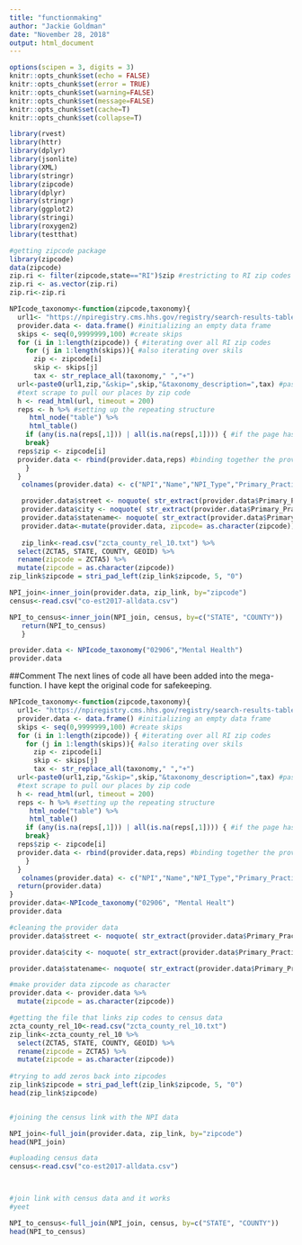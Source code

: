 ```yaml
---
title: "functionmaking"
author: "Jackie Goldman"
date: "November 28, 2018"
output: html_document
---
```


```r
options(scipen = 3, digits = 3)
knitr::opts_chunk$set(echo = FALSE)
knitr::opts_chunk$set(error = TRUE)
knitr::opts_chunk$set(warning=FALSE)
knitr::opts_chunk$set(message=FALSE)
knitr::opts_chunk$set(cache=T)
knitr::opts_chunk$set(collapse=T)
```

```r
library(rvest)
library(httr)
library(dplyr)
library(jsonlite)
library(XML)
library(stringr)
library(zipcode)
library(dplyr)
library(stringr)
library(ggplot2)
library(stringi)
library(roxygen2)
library(testthat)

```


```r
#getting zipcode package
library(zipcode)
data(zipcode)
zip.ri <- filter(zipcode,state=="RI")$zip #restricting to RI zip codes
zip.ri <- as.vector(zip.ri)
zip.ri<-zip.ri
```

```r
NPIcode_taxonomy<-function(zipcode,taxonomy){
  url1<- "https://npiregistry.cms.hhs.gov/registry/search-results-table?addressType=ANY&postal_code=" #setting the url to scrape from
  provider.data <- data.frame() #initializing an empty data frame
  skips <- seq(0,9999999,100) #create skips
  for (i in 1:length(zipcode)) { #iterating over all RI zip codes
    for (j in 1:length(skips)){ #also iterating over skils
      zip <- zipcode[i]
      skip <- skips[j]
      tax <- str_replace_all(taxonomy," ","+")
  url<-paste0(url1,zip,"&skip=",skip,"&taxonomy_description=",tax) #pasting the url, with the rhode island zip code and including the skips
  #text scrape to pull our places by zip code
  h <- read_html(url, timeout = 200)
  reps <- h %>% #setting up the repeating structure
     html_node("table") %>%
     html_table()
    if (any(is.na(reps[,1])) | all(is.na(reps[,1]))) { #if the page has no physicians, move to next zip code
    break}
  reps$zip <- zipcode[i]
  provider.data <- rbind(provider.data,reps) #binding together the provider data and reps data
    }
  }
   colnames(provider.data) <- c("NPI","Name","NPI_Type","Primary_Practice_Address","Phone","Primary_Taxonomy","zipcode")

   provider.data$street <- noquote( str_extract(provider.data$Primary_Practice_Address,pattern="^[a-zA-Z0-9_. -]+?(?=\n)")) #street name and number
   provider.data$city <- noquote( str_extract(provider.data$Primary_Practice_Address,pattern="(?<=\t)[a-zA-Z_. -]+?(?=, )"))#city
   provider.data$statename<- noquote( str_extract(provider.data$Primary_Practice_Address,pattern="(?<=, )[A-Z]+(?=\\s)")) #state postal code (2 characters)
   provider.data<-mutate(provider.data, zipcode= as.character(zipcode))
  
   zip_link<-read.csv("zcta_county_rel_10.txt") %>%
  select(ZCTA5, STATE, COUNTY, GEOID) %>%
  rename(zipcode = ZCTA5) %>%
  mutate(zipcode = as.character(zipcode))
zip_link$zipcode = stri_pad_left(zip_link$zipcode, 5, "0")

NPI_join<-inner_join(provider.data, zip_link, by="zipcode")
census<-read.csv("co-est2017-alldata.csv")

NPI_to_census<-inner_join(NPI_join, census, by=c("STATE", "COUNTY"))
   return(NPI_to_census)
   }

provider.data <- NPIcode_taxonomy("02906","Mental Health")
provider.data


```
##Comment
The next lines of code all have been added into the mega-function. I have kept the original code for safekeeping.
```r

NPIcode_taxonomy<-function(zipcode,taxonomy){
  url1<- "https://npiregistry.cms.hhs.gov/registry/search-results-table?addressType=ANY&postal_code=" #setting the url to scrape from
  provider.data <- data.frame() #initializing an empty data frame
  skips <- seq(0,9999999,100) #create skips
  for (i in 1:length(zipcode)) { #iterating over all RI zip codes
    for (j in 1:length(skips)){ #also iterating over skils
      zip <- zipcode[i]
      skip <- skips[j]
      tax <- str_replace_all(taxonomy," ","+")
  url<-paste0(url1,zip,"&skip=",skip,"&taxonomy_description=",tax) #pasting the url, with the rhode island zip code and including the skips
  #text scrape to pull our places by zip code
  h <- read_html(url, timeout = 200)
  reps <- h %>% #setting up the repeating structure
     html_node("table") %>%
     html_table()
    if (any(is.na(reps[,1])) | all(is.na(reps[,1]))) { #if the page has no physicians, move to next zip code
    break}
  reps$zip <- zipcode[i]
  provider.data <- rbind(provider.data,reps) #binding together the provider data and reps data
    }
  }
   colnames(provider.data) <- c("NPI","Name","NPI_Type","Primary_Practice_Address","Phone","Primary_Taxonomy","zipcode")
  return(provider.data)
}
provider.data<-NPIcode_taxonomy("02906", "Mental Healt")
provider.data

```
```r
#cleaning the provider data
provider.data$street <- noquote( str_extract(provider.data$Primary_Practice_Address,pattern="^[a-zA-Z0-9_. -]+?(?=\n)")) #street name and number

provider.data$city <- noquote( str_extract(provider.data$Primary_Practice_Address,pattern="(?<=\t)[a-zA-Z_. -]+?(?=, )"))#city

provider.data$statename<- noquote( str_extract(provider.data$Primary_Practice_Address,pattern="(?<=, )[A-Z]+(?=\\s)")) #state postal code (2 characters)
```

```r
#make provider data zipcode as character
provider.data <- provider.data %>%
  mutate(zipcode = as.character(zipcode))


```


```r
#getting the file that links zip codes to census data
zcta_county_rel_10<-read.csv("zcta_county_rel_10.txt")
zip_link<-zcta_county_rel_10 %>%
  select(ZCTA5, STATE, COUNTY, GEOID) %>%
  rename(zipcode = ZCTA5) %>%
  mutate(zipcode = as.character(zipcode))
  
#trying to add zeros back into zipcodes
zip_link$zipcode = stri_pad_left(zip_link$zipcode, 5, "0")
head(zip_link$zipcode)


#joining the census link with the NPI data

NPI_join<-full_join(provider.data, zip_link, by="zipcode")
head(NPI_join)

#uploading census data
census<-read.csv("co-est2017-alldata.csv")



#join link with census data and it works
#yeet

NPI_to_census<-full_join(NPI_join, census, by=c("STATE", "COUNTY"))
head(NPI_to_census)
```


